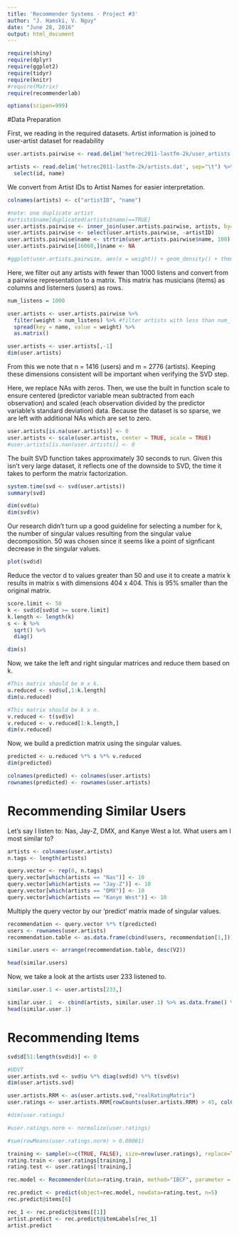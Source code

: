 ```yaml
---
title: 'Recommender Systems - Project #3'
author: "J. Hamski, V. Nguy"
date: "June 28, 2016"
output: html_document
---
```



```r
require(shiny)
require(dplyr)
require(ggplot2)
require(tidyr)
require(knitr)
#require(Matrix)
require(recommenderlab)

options(scipen=999)
```

#Data Preparation

First, we reading in the required datasets. Artist information is joined to user-artist dataset for readability
```r
user.artists.pairwise <- read.delim('hetrec2011-lastfm-2k/user_artists.dat', sep="\t")

artists <- read.delim('hetrec2011-lastfm-2k/artists.dat', sep="\t") %>%
  select(id, name)
```

We convert from Artist IDs to Artist Names for easier interpretation.
```r
colnames(artists) <- c("artistID", "name")

#note: one duplicate artist
#artists$name[duplicated(artists$name)==TRUE]
user.artists.pairwise <- inner_join(user.artists.pairwise, artists, by="artistID")
user.artists.pairwise <- select(user.artists.pairwise, -artistID)
user.artists.pairwise$name <- strtrim(user.artists.pairwise$name, 100)
user.artists.pairwise[16060,]$name <- NA

#ggplot(user.artists.pairwise, aes(x = weight)) + geom_density() + theme_bw() + scale_x_log10()
```

Here, we filter out any artists with fewer than 1000 listens and convert from a pairwise representation to a matrix. This matrix has musicians (items) as columns and listerners (users) as rows. 
```r
num_listens = 1000

user.artists <- user.artists.pairwise %>%
  filter(weight > num_listens) %>% #filter artists with less than num_listens listens
  spread(key = name, value = weight) %>%
  as.matrix()

user.artists <- user.artists[,-1]
dim(user.artists)
```

From this we note that n = 1416 (users) and m = 2776 (artists). Keeping these dimensions consistent will be important when verifying the SVD step. 

Here, we replace NAs with zeros. Then, we use the built in function scale to ensure centered (predictor variable mean subtracted from each observation) and scaled (each observation divided by the predictor variable's standard deviation) data. Because the dataset is so sparse, we are left with additional NAs which are set to zero. 
```r
user.artists[is.na(user.artists)] <- 0
user.artists <- scale(user.artists, center = TRUE, scale = TRUE)
#user.artists[is.nan(user.artists)] <- 0
```

The built SVD function takes approximately 30 seconds to run. Given this isn't very large dataset, it reflects one of the downside to SVD, the time it takes to perform the matrix factorization. 
```r
system.time(svd <- svd(user.artists))
summary(svd)
```

```r
dim(svd$u)
dim(svd$v)
```

Our research didn't turn up a good guideline for selecting a number for k, the number of singular values resulting from the singular value decomposition. 50 was chosen since it seems like a point of signficant decrease in the singular values. 
```r
plot(svd$d)
```

Reduce the vector d to values greater than 50 and use it to create a matrix k results in matrix s with dimensions 404 x 404. This is 95% smaller than the original matrix. 
```r
score.limit <- 50
k <- svd$d[svd$d >= score.limit]
k.length <- length(k)
s <- k %>%
  sqrt() %>%
  diag()

dim(s)
```


Now, we take the left and right singular matrices and reduce them based on k. 
```r
#This matrix should be m x k.
u.reduced <- svd$u[,1:k.length]
dim(u.reduced)
```

```r
#This matrix should be k x n.
v.reduced <- t(svd$v)
v.reduced <- v.reduced[1:k.length,]
dim(v.reduced)
```

Now, we build a prediction matrix using the singular values. 
```r
predicted <- u.reduced %*% s %*% v.reduced
dim(predicted)
```

```r
colnames(predicted) <- colnames(user.artists)
rownames(predicted) <- rownames(user.artists)
```

# Recommending Similar Users 
Let's say I listen to: Nas, Jay-Z, DMX, and Kanye West a lot. What users am I most similar to?

```r
artists <- colnames(user.artists)
n.tags <- length(artists)

query.vector <- rep(0, n.tags)
query.vector[which(artists == "Nas")] <- 10
query.vector[which(artists == "Jay-Z")] <- 10
query.vector[which(artists == "DMX")] <- 10
query.vector[which(artists == "Kanye West")] <- 10
```

Multiply the query vector by our 'predict' matrix made of singular values. 
```r
recommendation <- query.vector %*% t(predicted)
users <- rownames(user.artists)
recommendation.table <- as.data.frame(cbind(users, recommendation[1,]))

similar.users <- arrange(recommendation.table, desc(V2))
```

```r
head(similar.users)
```

Now, we take a look at the artists user 233 listened to. 
```r
similar.user.1 <- user.artists[233,]

similar.user.1  <- cbind(artists, similar.user.1) %>% as.data.frame() %>% arrange(desc(similar.user.1 ))
head(similar.user.1)
```


# Recommending Items








```r
svd$d[51:length(svd$d)] <- 0

#UDVT
user.artists.svd <- svd$u %*% diag(svd$d) %*% t(svd$v)
dim(user.artists.svd)
```


```r
user.artists.RRM <- as(user.artists.svd,"realRatingMatrix")
user.ratings <- user.artists.RRM[rowCounts(user.artists.RRM) > 45, colCounts(user.artists.RRM) > 50]

#dim(user.ratings)

#user.ratings.norm <- normalize(user.ratings)

#sum(rowMeans(user.ratings.norm) > 0.00001)
```

```r
training <- sample(x=c(TRUE, FALSE), size=nrow(user.ratings), replace=TRUE, prob=(c(0.8,0.2)))
rating.train <- user.ratings[training,]
rating.test <- user.ratings[!training,]
```

```r
rec.model <- Recommender(data=rating.train, method="IBCF", parameter = list(k=5))
```

```r
rec.predict <- predict(object=rec.model, newdata=rating.test, n=5)
rec.predict@items[6]

rec_1 <- rec.predict@items[[1]]
artist.predict <- rec.predict@itemLabels[rec_1]
artist.predict
```
